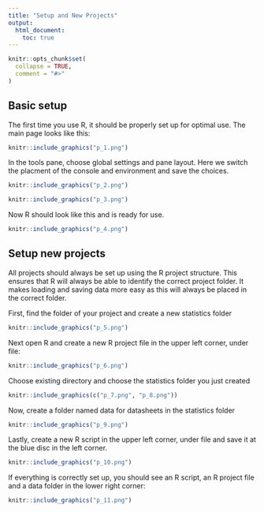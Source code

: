 ```yaml
---
title: "Setup and New Projects"
output:
  html_document:
    toc: true
---
```


```r
knitr::opts_chunk$set(
  collapse = TRUE,
  comment = "#>"
)
```

## Basic setup

The first time you use R, it should be properly set up for optimal use. The main page looks like this:

```r
knitr::include_graphics("p_1.png")
```

In the tools pane, choose global settings and pane layout. Here we switch the placment of the console and environment and save the choices.

```r
knitr::include_graphics("p_2.png")
```

```r
knitr::include_graphics("p_3.png")
```

Now R should look like this and is ready for use.

```r
knitr::include_graphics("p_4.png")
```

## Setup new projects

All projects should always be set up using the R project structure. This ensures that R will always be able to identify the correct project folder. It makes loading and saving data more easy as this will always be placed in the correct folder.

First, find the folder of your project and create a new statistics folder

```r
knitr::include_graphics("p_5.png")
```


Next open R and create a new R project file in the upper left corner, under file:

```r
knitr::include_graphics("p_6.png")
```

Choose existing directory and choose the statistics folder you just created

```r
knitr::include_graphics(c("p_7.png", "p_8.png"))
```

Now, create a folder named data for datasheets in the statistics folder

```r
knitr::include_graphics("p_9.png")
```

Lastly, create a new R script in the upper left corner, under file and save it at the blue disc in the left corner.

```r
knitr::include_graphics("p_10.png")
```

If everything is correctly set up, you should see an R script, an R project file and a data folder in the lower right corner:

```r
knitr::include_graphics("p_11.png")
```



